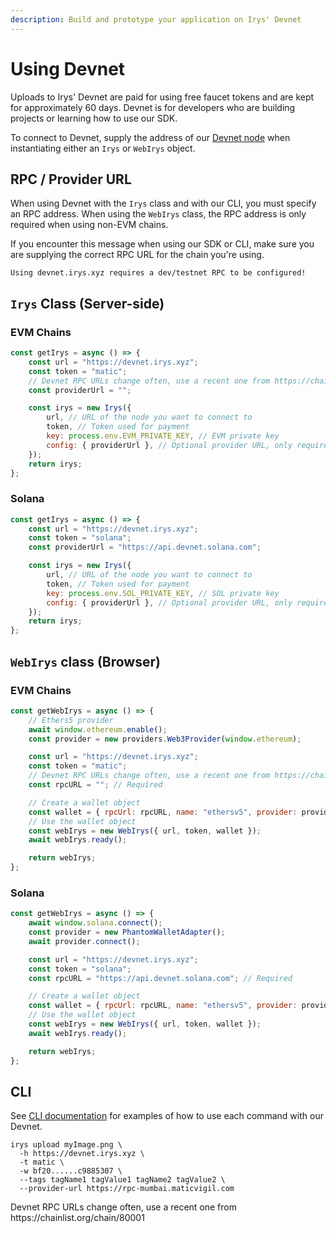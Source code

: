 ```yaml
---
description: Build and prototype your application on Irys' Devnet
---
```



# Using Devnet

Uploads to Irys' Devnet are paid for using free faucet tokens and are kept for approximately 60 days. Devnet is for developers who are building projects or learning how to use our SDK.

To connect to Devnet, supply the address of our [Devnet node](/overview/nodes) when instantiating either an `Irys` or `WebIrys` object.

## RPC / Provider URL

When using Devnet with the `Irys` class and with our CLI, you must specify an RPC address. When using the `WebIrys` class, the RPC address is only required when using non-EVM chains.

<Callout type="info" emoji="ℹ️">
If you encounter this message when using our SDK or CLI, make sure you are supplying the correct RPC URL for the chain you're using.

`Using devnet.irys.xyz requires a dev/testnet RPC to be configured!`

</Callout>

## `Irys` Class (Server-side)

### EVM Chains

```js
const getIrys = async () => {
	const url = "https://devnet.irys.xyz";
	const token = "matic";
	// Devnet RPC URLs change often, use a recent one from https://chainlist.org/chain/80001
	const providerUrl = "";

	const irys = new Irys({
		url, // URL of the node you want to connect to
		token, // Token used for payment
		key: process.env.EVM_PRIVATE_KEY, // EVM private key
		config: { providerUrl }, // Optional provider URL, only required when using Devnet
	});
	return irys;
};
```

### Solana

```js
const getIrys = async () => {
	const url = "https://devnet.irys.xyz";
	const token = "solana";
	const providerUrl = "https://api.devnet.solana.com";

	const irys = new Irys({
		url, // URL of the node you want to connect to
		token, // Token used for payment
		key: process.env.SOL_PRIVATE_KEY, // SOL private key
		config: { providerUrl }, // Optional provider URL, only required when using Devnet
	});
	return irys;
};
```

## `WebIrys` class (Browser)

### EVM Chains

```js
const getWebIrys = async () => {
	// Ethers5 provider
	await window.ethereum.enable();
	const provider = new providers.Web3Provider(window.ethereum);

	const url = "https://devnet.irys.xyz";
	const token = "matic";
	// Devnet RPC URLs change often, use a recent one from https://chainlist.org
	const rpcURL = ""; // Required

	// Create a wallet object
	const wallet = { rpcUrl: rpcURL, name: "ethersv5", provider: provider };
	// Use the wallet object
	const webIrys = new WebIrys({ url, token, wallet });
	await webIrys.ready();

	return webIrys;
};
```

### Solana

```js
const getWebIrys = async () => {
	await window.solana.connect();
	const provider = new PhantomWalletAdapter();
	await provider.connect();

	const url = "https://devnet.irys.xyz";
	const token = "solana";
	const rpcURL = "https://api.devnet.solana.com"; // Required

	// Create a wallet object
	const wallet = { rpcUrl: rpcURL, name: "ethersv5", provider: provider };
	// Use the wallet object
	const webIrys = new WebIrys({ url, token, wallet });
	await webIrys.ready();

	return webIrys;
};
```

## CLI

See [CLI documentation](/developer-docs/cli) for examples of how to use each command with our Devnet.

```console
irys upload myImage.png \
  -h https://devnet.irys.xyz \
  -t matic \
  -w bf20......c9885307 \
  --tags tagName1 tagValue1 tagName2 tagValue2 \
  --provider-url https://rpc-mumbai.maticvigil.com
```

<Callout type="info" emoji="ℹ️">
	Devnet RPC URLs change often, use a recent one from https://chainlist.org/chain/80001
</Callout>
